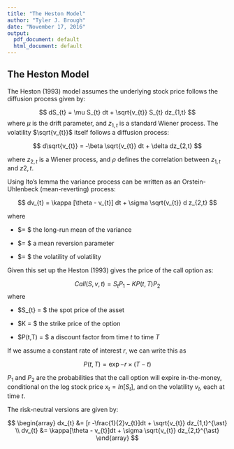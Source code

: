---
title: "The Heston Model"
author: "Tyler J. Brough"
date: "November 17, 2016"
output:
  pdf_document: default
  html_document: default
---

## The Heston Model

The Heston (1993) model assumes the underlying stock price follows the diffusion process given by:

$$
dS_{t} = \mu S_{t} dt + \sqrt{v_{t}} S_{t} dz_{1,t}
$$
where $\mu$ is the drift parameter, and $z_{1,t}$ is a standard Wiener process. The volatility $\sqrt{v_{t}}$ itself follows a diffusion process:

$$
d\sqrt{v_{t}} = -\beta \sqrt{v_{t}} dt + \delta dz_{2,t}
$$

where $z_{2,t}$ is a Wiener process, and $\rho$ defines the correlation between $z_{1,t}$ and $z{2,t}$. 

Using Ito's lemma the variance process can be written as an Orstein-Uhlenbeck (mean-reverting) process:

$$
dv_{t} = \kappa [\theta - v_{t}] dt + \sigma \sqrt{v_{t}} d z_{2,t}
$$

where

- $\theta = $ the long-run mean of the variance

- $\kappa = $ a mean reversion parameter 

- $\sigma = $ the volatility of volatility

Given this set up the Heston (1993) gives the price of the call option as:

$$
Call(S,v,t) = S_{t} P_{1} - K P(t,T) P_{2}
$$
where

- $S_{t} = $ the spot price of the asset

- $K = $ the strike price of the option

- $P(t,T) = $ a discount factor from time $t$ to time $T$

If we assume a constant rate of interest $r$, we can write this as

$$
P(t,T) = \exp{-r \times (T - t)}
$$

$P_{1}$ and $P_{2}$ are the probabilities that the call option will expire in-the-money, conditional on the log stock price $x_{t} = ln[S_{t}]$, and on the volatility $v_{t}$, each at time $t$. 

The risk-neutral versions are given by:

$$
\begin{array}
dx_{t} &= [r -\frac{1}{2}v_{t}]dt + \sqrt{v_{t}} dz_{1,t}^{\ast} \\
dv_{t} &= \kappa[\theta - v_{t}]dt + \sigma \sqrt{v_{t}} dz_{2,t}^{\ast}
\end{array}
$$
